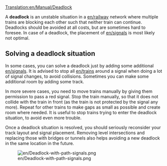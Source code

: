 [[Translation:en/Manual/Deadlock]]


A '''deadlock''' is an unstable situation in a [[en/railway]] network where multiple trains are blocking each other such that neither train can continue. Deadlocks should be avoided at all costs, but are sometimes hard to foresee. In case of a deadlock, the placement of [[en/signals]] is most likely not optimal.

== Solving a deadlock situation ==

In some cases, you can solve a deadlock just by adding some additional [[en/signal]]s. It is advised to stop all [[en/train]]s around a signal when doing a lot of signal changes, to avoid collisions. Sometimes you can make some additional room by adding some track.

In more severe cases, you need to move trains manually by giving them permission to pass a red signal. Stop the train manually, so that it does not collide with the train in front (as the train is not protected by the signal any more). Repeat for other trains to make gaps as small as possible and create room where needed. It is useful to stop trains trying to enter the deadlock situation, to avoid even more trouble.

Once a deadlock situation is resolved, you should seriously reconsider your track layout and signal placement. Removing level intersections and replacing those with bridges or tunnels also helps avoiding a new deadlock in the same location in the future.

[[File:en/Deadlock-with-path-signals.png]]